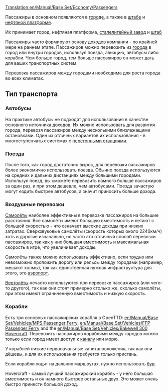 [[Translation:en/Manual/Base Set/Economy/Passengers]]

{{ru/Груз|
|груз=Пассажиры
|изображение=Town.png
|производит=[[ru/Manual/Город|Город]], [[ru/Manual/Base Set/Economy/Нефтяная платформа|Нефтяная платформа]], [[ru/Manual/Штаб|Штаб]]
|принимает=[[ru/Manual/Город|Город]], [[ru/Manual/Base Set/Economy/Нефтяная платформа|Нефтяная платформа]], [[ru/Manual/Base Set/Economy/Сталелитейный завод|Сталелитейный завод]], [[ru/Manual/Штаб|Штаб]]
}}
Пассажиры в основном появляются в [[ru/Manual/Город|городе]], а также в [[ru/Manual/Штаб|штабе]] и [[ru/Manual/Base Set/Economy/Нефтяная платформа|нефтяной платформе]].

Их принимает город, нефтяная платформа, [[ru/Manual/Base Set/Economy/Сталелитейный завод|сталелитейный завод]] и [[ru/Manual/Штаб|штаб]]

Пассажиры часто формируют основу доходов компании - по крайней мере на раннем этапе. Пассажиров можно перевозить из [[ru/Manual/Город|города]] в город или внутри городов, используя поезда, авиацию, автобусы либо корабли. Чем больше город, тем больше пассажиров он может дать для ваших транспортных систем.

Перевозка пассажиров между городами необходима для роста города во всех климатах.

==Тип транспорта==

===Автобусы===
На практике автобусы не подходят для использования в качестве основного источника доходов. Их можно использовать для развития города, перевозя пассажиров между несколькими близлежащими остановками. Один из отличных вариантов их использования - в многоступенчатых системах с [[ru/Manual/Перегонные станции|перегонными станциями]].

===Поезда===
После того, как город достаточно вырос, для перевозки пассажиров более экономично использовать поезда. Обычно поезда используются на средних и дальних дистанциях между большими городами. Используя поезд, вы сможете перевозить намного больше пассажиров за один раз, и при этом дешевле, чем автобусами.  Поезда зачастую могут ездить быстрее автобусов, а значит приносить больше дохода.

===Воздушные перевозки===
[[ru/Manual/Base Set/Vehicles/Авиация|Самолёты]] наиболее эффективны в перевозке пассажиров на большие расстояния. Все самолёты имеют большую вместимость и летают с большой скоростью - что означает высокие доходы при низких затратах. Сверхзвуковые самолёты (скорость которых около 2240км/ч) хоть и дорогие изначально, но часто это отличный способ перевозки пассажиров, так как у них большая вместимость и максимальная скорость в игре, что увеличивает доходы.

Самолёты также можно использовать эффективно, если трудно или невозможно проложить дорогу или рельсы между городами (например, мешают холмы), так как единственная нужная инфраструктура для этого, это [[ru/Manual/Аэропорты|аэропорт]].

[[ru/Manual/Base Set/Vehicles/Авиация|Вертолёты]] нечасто используются при перевозке пассажиров (или чего-то другого), так как они стоят примерно столько же, сколько самолёты, при этом имеют ограниченную вместимость и низкую скорость.

===Корабли===
Есть три основных пассажирских корабля в OpenTTD: [[en/Manual/Base Set/Vehicles/MPS Passenger Ferry]], [[en/Manual/Base Set/Vehicles/FFP Passenger Ferry]] and the [[en/Manual/Base Set/Vehicles/Bakewell 300 Hovercraft]]. Перевозить пассажиров кораблями между городов можно только если город имеет доступ к [[ru/Trash/Пристани|каналу]] или морю. 

У кораблей низкие первоначальные капиталовложения, так как они дёшевы, и для их использования требуется только пристань.

Если корабли ходят на дальних маршрутах, нужно использовать [[ru/Trash/Пристани|буи]].

Hovercraft - самый лучший пассажирский корабль - у него большая вместимость и он намного быстрее остальных двух. Это может очень быстро принести большой доход.